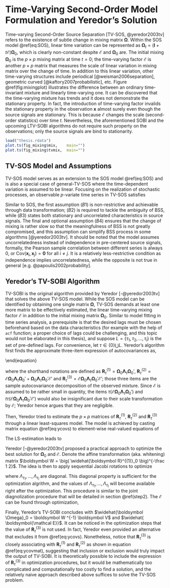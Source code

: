 # Time-Varying Second-Order Model Formulation and Yeredor's Solution {#tvsobi}

Time-varying Second-Order Source Separation [TV-SOS, @yeredor2003tv] refers to the existence of subtle change in mixing matrix $\boldsymbol{\Omega}$. Within the SOS model \@ref(eq:SOS), linear time variation can be represented as $\boldsymbol\Omega_t = (\boldsymbol I + t \boldsymbol{\mathcal E})\boldsymbol\Omega_0$, which is clearly non-constant despite $\boldsymbol{\mathcal E}$ and $\boldsymbol\Omega_0$ are. The initial mixing $\boldsymbol \Omega_0$ is the $p\times p$ mixing matrix at time $t=0$; the time-varying factor $\boldsymbol{\mathcal E}$ is another $p\times p$ matrix that measures the scale of linear variation in mixing matrix over the change of time. In addition to this linear variation, other time-varying structures include periodical [@weisman2006separation], geometric curved [@kaftory2007probabilistic], etc. Figure \@ref(fig:mixingplot) illustrates the difference between an ordinary time-invariant mixture and linearly time-varying one. It can be discovered that the time-varying mixture has trends and it does not demonstrate the stationary property. In fact, the introduction of time-varying factor invalids the stationary property in the observation $\boldsymbol{x}$ almost surely even though the source signals are stationary. This is because $\boldsymbol{\mathcal E}$ changes the scale (second-order statistics) over time $t$. Nevertheless, the aforementioned SOBI and the upcoming LTV-SOBI algorithms do not require such property on the observations; only the source signals are bind to stationarity.

```r
load("thesis.rdata")
plot.ts(fig_mixing$mix,    main="")
plot.ts(fig_mixing$tvmix,  main="")
```

## TV-SOS Model and Assumptions

TV-SOS model serves as an extension to the SOS model \@ref(eq:SOS) and is also a special case of general-TV-SOS where the time-dependent variation is assumed to be linear. Focusing on the realization of stochastic processes, an observable $p$-variate time series in TV-SOS satisfies

\begin{equation}
\begin{aligned}
\boldsymbol x_t =  ( \boldsymbol I + t \boldsymbol{\mathcal E})\boldsymbol \Omega_0 \boldsymbol  z_t,
\text{ where }& \boldsymbol z_t \text{satisfies } 
\\ (B1)\ & \mathbb E( \boldsymbol z_t) = \boldsymbol 0 
\\ (B2)\ & \text{Cov}( \boldsymbol z_t) = \boldsymbol I
\\ (B3)\ & \text{Cov}( \boldsymbol z_t, \boldsymbol z_{t+\tau}') = \boldsymbol\Lambda_\tau \text{ diagonal for all }
\tau = 1,2,\dots
\\ (B4*)\ & \boldsymbol{\mathcal E} << \boldsymbol I 
\end{aligned}
(\#eq:tvsobi)
\end{equation}

Similar to SOS, the first assumption $(B1)$ is non-restrictive and achievable through data transformation; $(B2)$ is required to tackle the ambiguity of BSS, while $(B3)$ states both stationary and uncorrelated characteristics in source signals. The final and optional assumption $(B4)$ ensures that the change of mixing is rather slow so that the meaningfulness of BSS is not greatly compromised, and this assumption can simplify BSS process in some algorithms [@yeredor2003tv]. It should be noted that the model assumes uncorrelatedness instead of independence in pre-centered source signals, formally, the Pearson sample correlation between different series is always $0$, or $\text{Cov}(\boldsymbol x_i, \boldsymbol x_j) = \boldsymbol 0$ for all $i\neq j$. It is a relatively less-restrictive condition as independence implies uncorrelatedness, while the opposite is not true in general [e.g. @papoulis2002probability].

## Yeredor's TV-SOBI Algorithm

TV-SOBI is the original algorithm provided by Yeredor [-@yeredor2003tv] that solves the above TV-SOS model. While the SOS model can be identified by obtaining one single matrix $\boldsymbol\Omega$, TV-SOS demands at least one more matrix to be effectively estimated, the linear time-varying mixing factor $\boldsymbol{\mathcal E}$ in addition to the initial mixing matrix $\boldsymbol{\Omega}_0$. Similar to model fitting in time series analysis, a prerequisite is that the desired lags must be chosen beforehand based on the data characteristics (for example with the help of `acf` function; a proper choice of lags could be challenging, and this topic would not be elaborated in this thesis), and suppose $L = \{\tau_1, \tau_2,\dots, \tau_{l}\}$ is the set of pre-defined lags. For convenience, let $\tau\in\{0\} \bigcup L$. Yeredor's algorithm first finds the approximate three-item expression of autocovariances as,

\begin{equation}
\begin{aligned}
\mathbb E(\boldsymbol x_t \boldsymbol x_{t+\tau}') & = \mathbb E[( \boldsymbol I + t \boldsymbol{\mathcal E}) \boldsymbol\Omega_0 \boldsymbol z_t \ \boldsymbol z_{t+\tau}' \boldsymbol\Omega_0' [ \boldsymbol I + (t + \tau) \boldsymbol{\mathcal E}]']
\\ &= \boldsymbol\Omega_0 \boldsymbol\Lambda_\tau \boldsymbol \Omega_0'+ t ( \boldsymbol{\mathcal E} \boldsymbol\Omega_0 \boldsymbol\Lambda_\tau \boldsymbol \Omega_0' +  \boldsymbol\Omega_0 \boldsymbol\Lambda_\tau \boldsymbol \Omega_0' \boldsymbol{\mathcal E}') + t^2 ( \boldsymbol{\mathcal E} \boldsymbol\Omega_0 \boldsymbol\Lambda_\tau \boldsymbol \Omega_0' \boldsymbol{\mathcal E}')
\\ &\ \ \ \ \ \  + \tau ( \boldsymbol{\mathcal E} \boldsymbol\Omega_0 \boldsymbol\Lambda_\tau \boldsymbol \Omega_0')
+ t \tau ( \boldsymbol{\mathcal E} \boldsymbol\Omega_0 \boldsymbol\Lambda_\tau \boldsymbol \Omega_0' \boldsymbol{\mathcal E}')
\\ &= \underline {\boldsymbol\Omega_0 \boldsymbol\Lambda_\tau \boldsymbol \Omega_0'} + t (\underline{ \boldsymbol{\mathcal E} \boldsymbol\Omega_0 \boldsymbol\Lambda_\tau \boldsymbol \Omega_0'  +  \boldsymbol\Omega_0 \boldsymbol\Lambda_\tau \boldsymbol \Omega_0' \boldsymbol{\mathcal E}'})
\\ &\ \ \ \ \ \  + t(t+\tau) ( \underline{\boldsymbol{\mathcal E} \boldsymbol\Omega_0 \boldsymbol\Lambda_\tau \boldsymbol \Omega_0' \boldsymbol{\mathcal E}'}) + \tau ( \underline {\boldsymbol{\mathcal E} \boldsymbol\Omega_0 \boldsymbol\Lambda_\tau \boldsymbol \Omega_0'})
\\ & \approx \boldsymbol\Omega_0 \boldsymbol\Lambda_\tau \boldsymbol \Omega_0' + t ( \boldsymbol{\mathcal E} \boldsymbol\Omega_0 \boldsymbol\Lambda_\tau \boldsymbol \Omega_0' +  \boldsymbol\Omega_0 \boldsymbol\Lambda_\tau \boldsymbol \Omega_0' \boldsymbol{\mathcal E}') + t^2 ( \boldsymbol{\mathcal E} \boldsymbol\Omega_0 \boldsymbol\Lambda_\tau \boldsymbol \Omega_0' \boldsymbol{\mathcal E}')
\\ &:= \boldsymbol R ^{(1)}_\tau + t\, \boldsymbol R ^{(2)}_\tau + t^2\, \boldsymbol R ^{(3)}_\tau\ 
\end{aligned},
(\#eq:ycovs)
\end{equation}

where the shorthand notations are defined as $\boldsymbol R ^{(1)}_\tau = \boldsymbol\Omega_0 \boldsymbol\Lambda_\tau \boldsymbol \Omega_0'$, $\boldsymbol R ^{(2)}_\tau = \boldsymbol{\mathcal E} \boldsymbol\Omega_0 \boldsymbol\Lambda_\tau \boldsymbol \Omega_0' +  \boldsymbol\Omega_0 \boldsymbol\Lambda_\tau \boldsymbol \Omega_0' \boldsymbol{\mathcal E}'$ and $\boldsymbol R ^{(3)}_\tau =\boldsymbol{\mathcal E} \boldsymbol\Omega_0 \boldsymbol\Lambda_\tau \boldsymbol \Omega_0' \boldsymbol{\mathcal E}'$; those three items are the sample autocovariance decomposition of the observed mixture. Since $\boldsymbol{\mathcal E}$ is assumed to be rather small in quantity, the items $\tau ( \boldsymbol{\mathcal E} \boldsymbol\Omega_0 \boldsymbol\Lambda_\tau \boldsymbol \Omega_0')$ and $t \tau ( \boldsymbol{\mathcal E} \boldsymbol\Omega_0 \boldsymbol\Lambda_\tau \boldsymbol \Omega_0' \boldsymbol{\mathcal E}')$ would also be insignificant due to their scale transformation by $\boldsymbol{\mathcal E}$; Yeredor hence argues that they are negligible.

Then, Yeredor tried to estimate the $p\times p$ matrices of $\boldsymbol R ^{(1)}_\tau,\ \boldsymbol R ^{(2)}_\tau$ and $\boldsymbol R ^{(3)}_\tau$ through a linear least-squares model. The model is achieved by casting matrix equation \@ref(eq:ycovs) to  element-wise real-valued equations of

\begin{equation}
\begin{bmatrix} \boldsymbol x_1 \boldsymbol x_{1+\tau}'\ [i,j] \\ \boldsymbol x_2 \boldsymbol x'_{2+\tau}\ [i,j] \\ \vdots \\ \boldsymbol x_{T-\tau} \boldsymbol x_{T}'\  [i,j]\end{bmatrix}
= \begin{bmatrix} 1 & 1 & 1^2 \\  1 & 2 & 2^2  \\ \vdots &\vdots &\vdots \\  1 & T-\tau & T^2  \end{bmatrix}
\begin{bmatrix} \boldsymbol R ^{(1)}_\tau [i,j] \\ \boldsymbol R ^{(2)}_\tau [i,j] \\ \boldsymbol R ^{(3)}_\tau [i,j]   \end{bmatrix} + \text{residuals}.
(\#eq:ycovmat)
\end{equation}

The LS-estimation leads to

\begin{equation}
\begin{aligned}
\begin{bmatrix} \widehat{\boldsymbol R} ^{(1)}_\tau [i,j] \\ \widehat{\boldsymbol R} ^{(2)}_\tau [i,j] \\ \widehat{\boldsymbol R} ^{(3)}_\tau [i,j]   \end{bmatrix}
=  & \begin{pmatrix}\begin{bmatrix} 1 & 1 & 1^2 \\  1 & 2 & 2^2  \\ \vdots &\vdots &\vdots \\  1 & T-\tau & T^2  \end{bmatrix}' \begin{bmatrix} 1 & 1 & 1^2 \\  1 & 2 & 2^2  \\ \vdots &\vdots &\vdots \\  1 & T-\tau & T^2  \end{bmatrix}   \end{pmatrix} ^{-1}
\\ & \ \ \begin{bmatrix} 1 & 1 & 1^2 \\  1 & 2 & 2^2  \\ \vdots &\vdots &\vdots \\  1 & T-\tau & T^2  \end{bmatrix}' \begin{bmatrix} \boldsymbol x_1 \boldsymbol x_{1+\tau}'\ [i,j] \\ \boldsymbol x_2 \boldsymbol x'_{2+\tau}\ [i,j] \\ \vdots \\ \boldsymbol x_{T-\tau} \boldsymbol x_{T}'\  [i,j]\end{bmatrix}.
\end{aligned}
\end{equation}

Yeredor [-@yeredor2003tv] proposed a practical approach to optimize the best solution for $\boldsymbol \Omega_0$ and $\boldsymbol{\mathcal E}$. Denote the affine transformation (aka. whitening) matrix $\boldsymbol W = \big( \widehat{\boldsymbol R}^{(1)}_0 \big)^{-\frac 1 2}$. The idea is then to apply sequential Jacobi rotations to optimize

\begin{equation}
\min\limits_{V,\Lambda_{\tau_1}, \dots, \Lambda_{\tau_l}} \bigg( \sum\limits_{\tau=\tau_1}^{\tau_l} || \boldsymbol W \widehat{\boldsymbol R}^{(1)}_\tau \boldsymbol W' - \boldsymbol {V \Lambda}_\tau \boldsymbol V'||^2 \bigg),
\end{equation}

where $\Lambda_{\tau_1}, \dots, \Lambda_{\tau_l}$ are diagonal. This diagonal property is sufficient for the optimization algrithm, and the values of $\Lambda_{\tau_1}, \dots, \Lambda_{\tau_l}$ will become available right after the optimization. This procedure is similar to the joint diagnolization procedure that will be detailed in section \@ref(step2). The $\boldsymbol{\mathcal E}$ can be found through optimization,

\begin{equation}
\min\limits_{ \boldsymbol{\mathcal E} } \bigg( \sum\limits_{\tau=\tau_1}^{\tau_l} || \widehat{\boldsymbol R}^{(2)}_\tau - \boldsymbol{\mathcal E} \widehat{\boldsymbol R}^{(1)}_\tau - \widehat{\boldsymbol R}^{(1)}_\tau \boldsymbol{\mathcal E}' ||^2 \bigg).
\end{equation}

Finally, Yeredor's TV-SOBI concludes with $\widehat{\boldsymbol \Omega}_0 = \boldsymbol W ^{-1} \boldsymbol V$ and $\widehat{ \boldsymbol{\mathcal E}}$. It can be noticed in the optimization steps that the value of $\boldsymbol R ^{(3)}_{\tau}$ is not used. In fact, Yeredor even provided an alternative that excludes it from \@ref(eq:ycovs). Nonetheless, notice that $\boldsymbol R ^{(3)}_{\tau}$ is closely associating with $\boldsymbol R ^{(1)}_{\tau}$ and $\boldsymbol R ^{(2)}_{\tau}$ as shown in equation \@ref(eq:ycovmat), suggesting that inclusion or exclusion would truly impact the output of TV-SOBI. It is theoretically possible to include the expression of $\boldsymbol R ^{(3)}_{\tau}$ in optimization procedures, but it would be mathematically too complicated and computationally too costly to find a solution, and the relatively naive approach described above suffices to solve the TV-SOS problem.